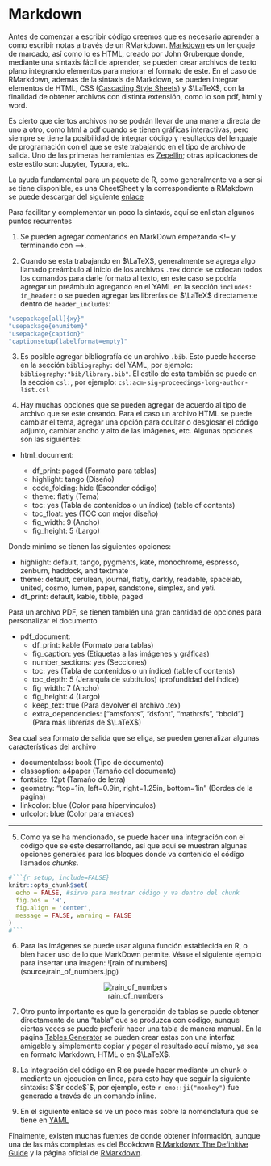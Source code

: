 # Markdown

Antes de comenzar a escribir código creemos que es necesario aprender a como escribir notas a través de un RMarkdown. [Markdown](https://es.wikipedia.org/wiki/Markdown) es un lenguaje de marcado, así como lo es HTML, creado por John Gruberque donde, mediante una sintaxis fácil de aprender, se pueden crear archivos de texto plano integrando elementos para mejorar el formato de este. En el caso de RMarkdown, además de la sintaxis de Markdown, se pueden integrar elementos de HTML, CSS ([Cascading Style Sheets](https://es.wikipedia.org/wiki/Hoja_de_estilos_en_cascada)) y $\LaTeX$, con la finalidad de obtener archivos con distinta extensión, como lo son pdf, html y word.

Es cierto que ciertos archivos no se podrán llevar de una manera directa de uno a otro, como html a pdf cuando se tienen gráficas interactivas, pero siempre se tiene la posibilidad de integrar código y resultados del lenguaje de programación con el que se este trabajando en el tipo de archivo de salida. Uno de las primeras herramientas es [Zepellin](https://zeppelin.apache.org); otras aplicaciones de este estilo son: Jupyter, Typora, etc.

La ayuda fundamental para un paquete de R, como generalmente va a ser si se tiene disponible, es una CheetSheet y la correspondiente a RMakdown se puede descargar del siguiente [enlace](https://rstudio.com/wp-content/uploads/2015/02/rmarkdown-cheatsheet.pdf)

Para facilitar y complementar un poco la sintaxis, aquí se enlistan algunos puntos recurrentes

1. Se pueden agregar comentarios en MarkDown empezando \<!-- y terminando con -->.

2. Cuando se esta trabajando en $\LaTeX$, generalmente se agrega algo llamado preámbulo al inicio de los archivos `.tex` donde se colocan todos los comandos para darle formato al texto, en este caso se podría agregar un preámbulo agregando en el YAML en la sección `includes: in_header:` o se pueden agregar las librerías de $\LaTeX$ directamente dentro de `header_includes`:

```r
"usepackage[all]{xy}"
"usepackage{enumitem}"
"usepackage{caption}"
"captionsetup{labelformat=empty}"
```

3. Es posible agregar bibliografía de un archivo `.bib`. Esto puede hacerse en la sección `bibliography:` del YAML, por ejemplo: `bibliography:"bib/library.bib"`. El estilo de esta también se puede en la sección `csl:`, por ejemplo: `csl:acm-sig-proceedings-long-author-list.csl`

4. Hay muchas opciones que se pueden agregar de acuerdo al tipo de archivo que se este creando. Para el caso un archivo HTML se puede cambiar el tema, agregar una opción para ocultar o desglosar el código adjunto, cambiar ancho y alto de las imágenes, etc. Algunas opciones son las siguientes:

+ html_document:

  - df_print: paged (Formato para tablas)
  - highlight: tango (Diseño)
  - code_folding: hide (Esconder código)
  - theme: flatly (Tema)
  - toc: yes (Tabla de contenidos o un índice) (table of contents)
  - toc_float: yes (TOC con mejor diseño)
  - fig_width: 9 (Ancho)
  - fig_height: 5 (Largo)

Donde mínimo se tienen las siguientes opciones: 

+ highlight: default, tango, pygments, kate, monochrome, espresso, zenburn, haddock, and textmate
+ theme: default, cerulean, journal, flatly, darkly, readable, spacelab, united, cosmo, lumen, paper, sandstone, simplex, and yeti.
+ df_print: default, kable, tibble, paged

Para un archivo PDF, se tienen también una gran cantidad de opciones para personalizar el documento

+ pdf_document:
  - df_print: kable (Formato para tablas)
  - fig_caption: yes (Etiquetas a las imágenes y gráficas)
  - number_sections: yes (Secciones)
  - toc: yes (Tabla de contenidos o un índice) (table of contents)
  - toc_depth: 5 (Jerarquía de subtitulos) (profundidad del índice)
  - fig_width: 7 (Ancho)
  - fig_height: 4 (Largo)
  - keep_tex: true (Para devolver el archivo .tex)
  - extra_dependencies: ["amsfonts", "dsfont", "mathrsfs", "bbold"] (Para más librerías de $\LaTeX$)


Sea cual sea formato de salida que se eliga, se pueden generalizar algunas características del archivo

+ documentclass: book (Tipo de documento)
+ classoption: a4paper (Tamaño del documento)
+ fontsize: 12pt (Tamaño de letra)
+ geometry: "top=1in, left=0.9in, right=1.25in, bottom=1in" (Bordes de la página)
+ linkcolor: blue (Color para hipervínculos)
+ urlcolor: blue (Color para enlaces)

***

5. Como ya se ha mencionado, se puede hacer una integración con el código que se este desarrollando, así que aquí se muestran algunas opciones generales para los bloques donde va contenido el código llamados _chunks_.

```r

#```{r setup, include=FALSE}
knitr::opts_chunk$set(
  echo = FALSE, #sirve para mostrar código y va dentro del chunk
  fig.pos = 'H',
  fig.align = 'center', 
  message = FALSE, warning = FALSE
)
#```
```


6. Para las imágenes se puede usar alguna función establecida en R, o bien hacer uso de lo que  MarkDown permite. Véase el siguiente ejemplo para insertar una imagen: ![rain of numbers\](source/rain_of_numbers.jpg)

<center>
![rain_of_numbers](Images/rain_numbers.jpg)
</center>

7. Otro punto importante es que la generación de tablas se puede obtener directamente de una "tabla" que se produzca con código, aunque ciertas veces se puede preferir hacer una tabla de manera manual. En la página [Tables Generator](https://www.tablesgenerator.com/markdown_tables) se pueden crear estas con una interfaz amigable y simplemente copiar y pegar el resultado aquí mismo, ya sea en formato Markdown, HTML o en $\LaTeX$.

8. La integración del código en R se puede hacer mediante un chunk o mediante un ejecución en linea, para esto hay que seguir la siguiente sintaxis: $`$r code$`$, por ejemplo, este `r emo::ji("monkey")` fue generado a través de un comando inline.

9. En el siguiente enlace se ve un poco más sobre la nomenclatura que se tiene en [YAML](https://learnxinyminutes.com/docs/es-es/yaml-es/)

Finalmente, existen muchas fuentes de donde obtener información, aunque una de las más completas es del Bookdown [R Markdown: The Definitive Guide](https://bookdown.org/yihui/rmarkdown/) y la página oficial de [RMarkdown](https://rmarkdown.rstudio.com/lesson-1.html). 